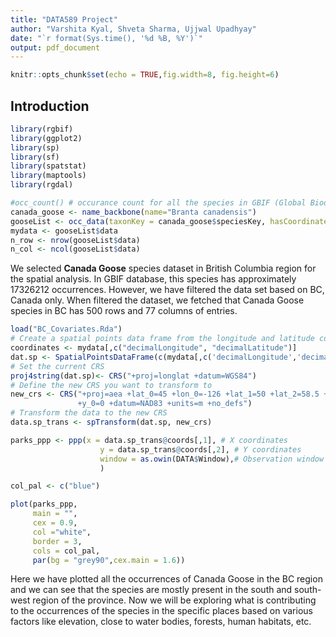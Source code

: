 ```yaml
---
title: "DATA589 Project"
author: "Varshita Kyal, Shveta Sharma, Ujjwal Upadhyay"
date: "`r format(Sys.time(), '%d %B, %Y')`"
output: pdf_document
---
```



```r
knitr::opts_chunk$set(echo = TRUE,fig.width=8, fig.height=6)
```

## Introduction

```r
library(rgbif) 
library(ggplot2)
library(sp) 
library(sf)
library(spatstat)
library(maptools)
library(rgdal)
```

```r
#occ_count() # occurance count for all the species in GBIF (Global Biodiversity Information Facility) - rgbif
canada_goose <- name_backbone(name="Branta canadensis")
gooseList <- occ_data(taxonKey = canada_goose$speciesKey, hasCoordinate=TRUE, stateProvince='British Columbia')
mydata <- gooseList$data
n_row <- nrow(gooseList$data)
n_col <- ncol(gooseList$data)
```

We selected **Canada Goose** species dataset in British Columbia region for the spatial analysis. In GBIF database, this species has approximately 17326212 occurrences. However, we have filtered the data set based on BC, Canada only. When filtered the dataset, we fetched that Canada Goose species in BC has 500 rows and 77 columns of entries.

```r
load("BC_Covariates.Rda")
# Create a spatial points data frame from the longitude and latitude columns
coordinates <- mydata[,c("decimalLongitude", "decimalLatitude")]
dat.sp <- SpatialPointsDataFrame(c(mydata[,c('decimalLongitude','decimalLatitude')]), data = mydata)
# Set the current CRS
proj4string(dat.sp)<- CRS("+proj=longlat +datum=WGS84")
# Define the new CRS you want to transform to
new_crs <- CRS("+proj=aea +lat_0=45 +lon_0=-126 +lat_1=50 +lat_2=58.5 +x_0=1000000 
               +y_0=0 +datum=NAD83 +units=m +no_defs")
# Transform the data to the new CRS
data.sp_trans <- spTransform(dat.sp, new_crs)
```

```r
parks_ppp <- ppp(x = data.sp_trans@coords[,1], # X coordinates
                    y = data.sp_trans@coords[,2], # Y coordinates
                    window = as.owin(DATA$Window),# Observation window
                    )

col_pal <- c("blue")

plot(parks_ppp,
     main = "",
     cex = 0.9,
     col ="white",
     border = 3,
     cols = col_pal,
     par(bg = "grey90",cex.main = 1.6))
```

Here we have plotted all the occurrences of Canada Goose in the BC region and we can see that the species are
mostly present in the south and south-west region of the province. Now we will be exploring what is contributing to the occurrences of the species in the specific places based on various factors like elevation,
close to water bodies, forests, human habitats, etc.